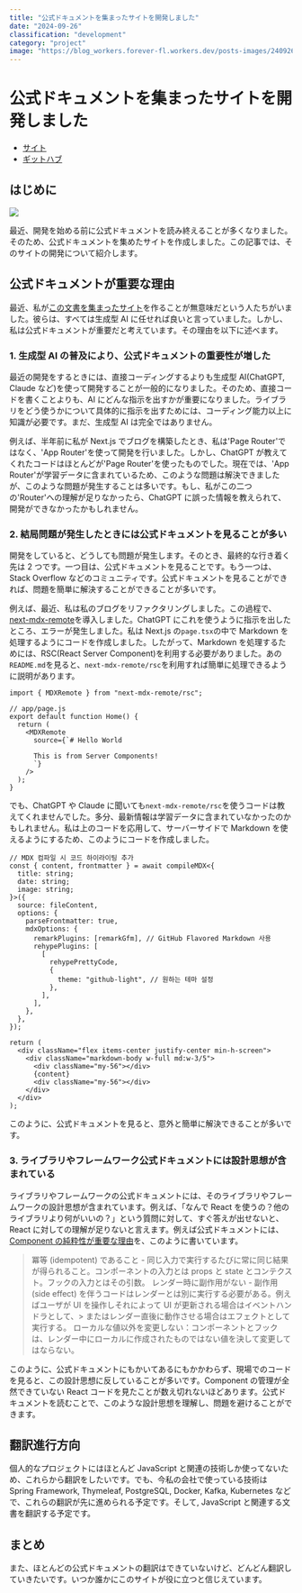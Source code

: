 ```yaml
---
title: "公式ドキュメントを集まったサイトを開発しました"
date: "2024-09-26"
classification: "development"
category: "project"
image: "https://blog_workers.forever-fl.workers.dev/posts-images/240926-01.webp"
---
```


# 公式ドキュメントを集まったサイトを開発しました

- [サイト](https://docs.mogumogu.dev/)
- [ギットハブ](https://github.com/foreverfl/docs)

## はじめに

![](https://blog_workers.forever-fl.workers.dev/posts-images/240926-01.webp)

最近、開発を始める前に公式ドキュメントを読み終えることが多くなりました。そのため、公式ドキュメントを集めたサイトを作成しました。この記事では、そのサイトの開発について紹介します。

## 公式ドキュメントが重要な理由

最近、私が[この文書を集まったサイト](https://docs.mogumogu.dev/)を作ることが無意味だという人たちがいました。彼らは、すべては生成型 AI に任せれば良いと言っていました。しかし、私は公式ドキュメントが重要だと考えています。その理由を以下に述べます。

### 1. 生成型 AI の普及により、公式ドキュメントの重要性が増した

最近の開発をするときには、直接コーディングするよりも生成型 AI(ChatGPT, Claude など)を使って開発することが一般的になりました。そのため、直接コードを書くことよりも、AI にどんな指示を出すかが重要になりました。ライブラリをどう使うかについて具体的に指示を出すためには、コーディング能力以上に知識が必要です。まだ、生成型 AI は完全ではありません。

例えば、半年前に私が Next.js でブログを構築したとき、私は'Page Router'ではなく、'App Router'を使って開発を行いました。しかし、ChatGPT が教えてくれたコードはほとんどが'Page Router'を使ったものでした。現在では、'App Router'が学習データに含まれているため、このような問題は解決できましたが、このような問題が発生することは多いです。もし、私がこの二つの'Router'への理解が足りなかったら、ChatGPT に誤った情報を教えられて、開発ができなかったかもしれません。

### 2. 結局問題が発生したときには公式ドキュメントを見ることが多い

開発をしていると、どうしても問題が発生します。そのとき、最終的な行き着く先は 2 つです。一つ目は、公式ドキュメントを見ることです。もう一つは、Stack Overflow などのコミュニティです。公式ドキュメントを見ることができれば、問題を簡単に解決することができることが多いです。

例えば、最近、私は私のブログをリファクタリングしました。この過程で、[next-mdx-remote](https://github.com/hashicorp/next-mdx-remote)を導入しました。ChatGPT にこれを使うように指示を出したところ、エラーが発生しました。私は Next.js の`page.tsx`の中で Markdown を処理するようにコードを作成しました。したがって、Markdown を処理するためには、RSC(React Server Component)を利用する必要がありました。あの`README.md`を見ると、`next-mdx-remote/rsc`を利用すれば簡単に処理できるように説明があります。

```tsx
import { MDXRemote } from "next-mdx-remote/rsc";

// app/page.js
export default function Home() {
  return (
    <MDXRemote
      source={`# Hello World

      This is from Server Components!
      `}
    />
  );
}
```

でも、ChatGPT や Claude に聞いても`next-mdx-remote/rsc`を使うコードは教えてくれませんでした。多分、最新情報は学習データに含まれていなかったのかもしれません。私は上のコードを応用して、サーバーサイドで Markdown を使えるようにするため、このようにコードを作成しました。

```tsx
// MDX 컴파일 시 코드 하이라이팅 추가
const { content, frontmatter } = await compileMDX<{
  title: string;
  date: string;
  image: string;
}>({
  source: fileContent,
  options: {
    parseFrontmatter: true,
    mdxOptions: {
      remarkPlugins: [remarkGfm], // GitHub Flavored Markdown 사용
      rehypePlugins: [
        [
          rehypePrettyCode,
          {
            theme: "github-light", // 원하는 테마 설정
          },
        ],
      ],
    },
  },
});

return (
  <div className="flex items-center justify-center min-h-screen">
    <div className="markdown-body w-full md:w-3/5">
      <div className="my-56"></div>
      {content}
      <div className="my-56"></div>
    </div>
  </div>
);
```

このように、公式ドキュメントを見ると、意外と簡単に解決できることが多いです。

### 3. ライブラリやフレームワーク公式ドキュメントには設計思想が含まれている

ライブラリやフレームワークの公式ドキュメントには、そのライブラリやフレームワークの設計思想が含まれています。例えば、「なんで React を使うの？他のライブラリより何がいいの？」という質問に対して、すぐ答えが出せないと、React に対しての理解が足りないと言えます。例えば公式ドキュメントには、[Component の純粋性が重要な理由](https://ja.react.dev/reference/rules/components-and-hooks-must-be-pure)を、このように書いています。

> 冪等 (idempotent) であること - 同じ入力で実行するたびに常に同じ結果が得られること。コンポーネントの入力とは props と state とコンテクスト。フックの入力とはその引数。
> レンダー時に副作用がない - 副作用 (side effect) を伴うコードはレンダーとは別に実行する必要がある。例えばユーザが UI を操作しそれによって UI が更新される場合はイベントハンドラとして、> またはレンダー直後に動作させる場合はエフェクトとして実行する。
> ローカルな値以外を変更しない：コンポーネントとフックは、レンダー中にローカルに作成されたものではない値を決して変更してはならない。

このように、公式ドキュメントにもかいてあるにもかかわらず、現場でのコードを見ると、この設計思想に反していることが多いです。Component の管理が全然できていない React コードを見たことが数え切れないほどあります。公式ドキュメントを読むことで、このような設計思想を理解し、問題を避けることができます。

## 翻訳進行方向

個人的なプロジェクトにはほとんど JavaScript と関連の技術しか使ってないため、これらから翻訳をしたいです。でも、今私の会社で使っている技術は Spring Framework, Thymeleaf, PostgreSQL, Docker, Kafka, Kubernetes などで、これらの翻訳が先に進められる予定です。そして, JavaScript と関連する文書を翻訳する予定です。

## まとめ

また、ほとんどの公式ドキュメントの翻訳はできていないけど、どんどん翻訳していきたいです。いつか誰かにこのサイトが役に立つと信じえています。
